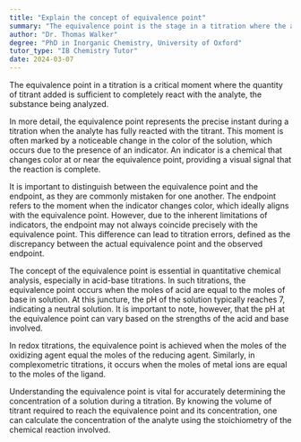 ```yaml
---
title: "Explain the concept of equivalence point"
summary: "The equivalence point is the stage in a titration where the amount of titrant added is enough to completely react with the analyte."
author: "Dr. Thomas Walker"
degree: "PhD in Inorganic Chemistry, University of Oxford"
tutor_type: "IB Chemistry Tutor"
date: 2024-03-07
---
```


The equivalence point in a titration is a critical moment where the quantity of titrant added is sufficient to completely react with the analyte, the substance being analyzed.

In more detail, the equivalence point represents the precise instant during a titration when the analyte has fully reacted with the titrant. This moment is often marked by a noticeable change in the color of the solution, which occurs due to the presence of an indicator. An indicator is a chemical that changes color at or near the equivalence point, providing a visual signal that the reaction is complete.

It is important to distinguish between the equivalence point and the endpoint, as they are commonly mistaken for one another. The endpoint refers to the moment when the indicator changes color, which ideally aligns with the equivalence point. However, due to the inherent limitations of indicators, the endpoint may not always coincide precisely with the equivalence point. This difference can lead to titration errors, defined as the discrepancy between the actual equivalence point and the observed endpoint.

The concept of the equivalence point is essential in quantitative chemical analysis, especially in acid-base titrations. In such titrations, the equivalence point occurs when the moles of acid are equal to the moles of base in solution. At this juncture, the pH of the solution typically reaches $7$, indicating a neutral solution. It is important to note, however, that the pH at the equivalence point can vary based on the strengths of the acid and base involved.

In redox titrations, the equivalence point is achieved when the moles of the oxidizing agent equal the moles of the reducing agent. Similarly, in complexometric titrations, it occurs when the moles of metal ions are equal to the moles of the ligand.

Understanding the equivalence point is vital for accurately determining the concentration of a solution during a titration. By knowing the volume of titrant required to reach the equivalence point and its concentration, one can calculate the concentration of the analyte using the stoichiometry of the chemical reaction involved.
    